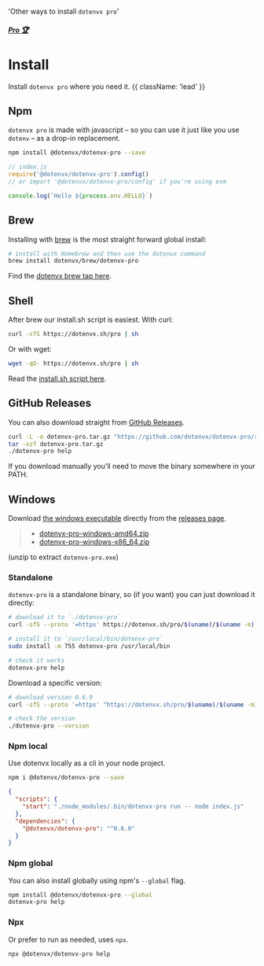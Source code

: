 
  'Other ways to install `dotenvx pro`'

##### [Pro 🏆](/docs/pro)
# Install

Install `dotenvx pro` where you need it. {{ className: 'lead' }}

<InstallProCodeGroup />

## Npm

`dotenvx pro` is made with javascript – so you can use it just like you use `dotenv` – as a drop-in replacement.

```bash
npm install @dotenvx/dotenvx-pro --save
```
```js
// index.js
require('@dotenvx/dotenvx-pro').config()
// or import '@dotenvx/dotenvx-pro/config' if you're using esm

console.log(`Hello ${process.env.HELLO}`)
```

## Brew

Installing with [brew](https://brew.sh) is the most straight forward global install:

```bash
# install with Homebrew and then use the dotenvx command
brew install dotenvx/brew/dotenvx-pro
```

Find the [dotenvx brew tap here](https://github.com/dotenvx/homebrew-brew).

## Shell

After brew our install.sh script is easiest. With curl:

```bash
curl -sfS https://dotenvx.sh/pro | sh
```

Or with wget:

```bash
wget -qO- https://dotenvx.sh/pro | sh
```

Read the [install.sh script here](https://github.com/dotenvx/dotenvx.sh/blob/main/install.sh).

## GitHub Releases

You can also download straight from [GitHub Releases](https://github.com/dotenvx/dotenvx-pro/releases).

```bash
curl -L -o dotenvx-pro.tar.gz "https://github.com/dotenvx/dotenvx-pro/releases/latest/download/dotenvx-pro-$(uname -s)-$(uname -m).tar.gz"
tar -xzf dotenvx-pro.tar.gz
./dotenvx-pro help
```

<Note>
  If you download manually you'll need to move the binary somewhere in your PATH.
</Note>

## Windows

Download [the windows executable](https://github.com/dotenvx/dotenvx-pro/releases) directly from the [releases page](https://github.com/dotenvx/dotenvx-pro/releases).

> * [dotenvx-pro-windows-amd64.zip
](https://github.com/dotenvx/dotenvx-pro/releases/latest/download/dotenvx-pro-windows-amd64.zip)
> * [dotenvx-pro-windows-x86_64.zip
](https://github.com/dotenvx/dotenvx-pro/releases/latest/download/dotenvx-pro-windows-x86_64.zip)

(unzip to extract `dotenvx-pro.exe`)

### Standalone

`dotenvx-pro` is a standalone binary, so (if you want) you can just download it directly:

```sh
# download it to `./dotenvx-pro`
curl -sfS --proto '=https' https://dotenvx.sh/pro/$(uname)/$(uname -m).tgz | tar xz

# install it to `/usr/local/bin/dotenvx-pro`
sudo install -m 755 dotenvx-pro /usr/local/bin

# check it works
dotenvx-pro help
```

Download a specific version:

```sh
# download version 0.6.9
curl -sfS --proto '=https' "https://dotenvx.sh/pro/$(uname)/$(uname -m).tgz?version=v0.6.9" | tar xz

# check the version
./dotenvx-pro --version
```

### Npm local

Use dotenvx locally as a cli in your node project.

```sh
npm i @dotenvx/dotenvx-pro --save
```
```json
{
  "scripts": {
    "start": "./node_modules/.bin/dotenvx-pro run -- node index.js"
  },
  "dependencies": {
    "@dotenvx/dotenvx-pro": "^0.6.0"
  }
}
```

### Npm global

You can also install globally using npm's `--global` flag.

```bash
npm install @dotenvx/dotenvx-pro --global
dotenvx-pro help
```

### Npx

Or prefer to run as needed, uses `npx`.

```bash
npx @dotenvx/dotenvx-pro help
```
